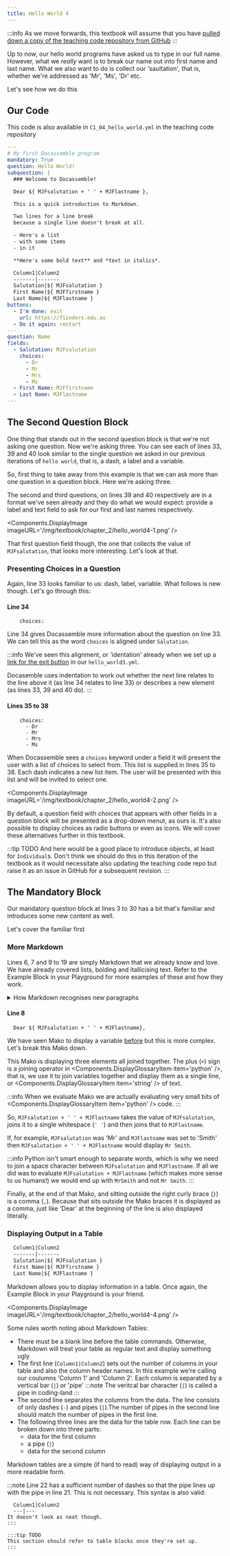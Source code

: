```yaml
---
title: Hello World 4
---
```


:::info
As we move forwards, this textbook will assume that you have
[pulled down a copy of the teaching code repository from GitHub](./00-40)
:::

Up to now, our hello world programs have asked us to type in our full name.
However, what we *really* want is to break our name out into 
first name and last name.  What we also want to do is collect
our 'saultation', that is, whether we're addressed as 'Mr', 'Ms', 'Dr' etc.

Let's see how we do this

## Our Code
This code is also available in `C1_04_hello_world.yml` in the teaching code
repository

```yaml showLineNumbers
---
# My first Docassemble program
mandatory: True
question: Hello World!
subquestion: |
  ### Welcome to Docassemble!

  Dear ${ MJFsalutation + ' ' + MJFlastname },

  This is a quick introduction to Markdown.

  Two lines for a line break
  because a single line doesn't break at all.

  - Here's a list
  - with some items
  - in it

  **Here's some bold text** and *text in italics*.

  Column1|Column2
  -------|-------
  Salutation|${ MJFsalutation }
  First Name|${ MJFfirstname }
  Last Name|${ MJFlastname }
buttons:
  - I'm done: exit
    url: https://flinders.edu.au
  - Do it again: restart
---
question: Name
fields:
  - Salutation: MJFsalutation
    choices:
      - Dr
      - Mr
      - Mrs
      - Ms
  - First Name: MJFfirstname
  - Last Name: MJFlastname
---
```

## The Second Question Block
One thing that stands out in the second question block is that we're not asking
one question.  Now we're asking three.  You can see each of lines 33, 39 and 40
look similar to the single question we asked in our previous iterations of
`hello world`, that is, a dash, a label and a variable.

So, first thing to take away from this example is that we can ask more than
one question in a question block.  Here we're asking three.

The second and third questions, on lines 39 and 40 respectively are in a
format we've seen already and they do what we would expect: provide a label
and text field to ask for our first and last names respectively.

<Components.DisplayImage imageURL='/img/textbook/chapter_2/hello_world4-1.png' />

That first question field though, the one that collects the value of
`MJFsalutation`, that looks more interesting.  Let's look at that.

### Presenting Choices in a Question
Again, line 33 looks familiar to us: dash, label, variable.  What follows is 
new though.  Let's go through this:

#### Line 34
```
    choices:
```
Line 34 gives Docassemble more information about the question on line 33.
We can tell this as the word `choices` is aligned under `Salutation`.

:::info
We've seen this alignment, or 'identation' already when we set up
a [link for the exit button](./00-30#line-18) in our `hello_world3.yml`.

Docasemble uses indentation to work out whether the next line relates to 
the line above it (as line 34 relates to line 33) or describes a new element
(as lines 33, 39 and 40 do).
:::

#### Lines 35 to 38
```
    choices:
      - Dr
      - Mr
      - Mrs
      - Ms
```
When Docassemble sees a `choices` keyword under a field it will present the
user with a list of choices to select from.  This list is supplied in lines
35 to 38.  Each dash indicates a new list item.   The user will be presented
with this list and will be invited to select one.

<Components.DisplayImage imageURL='/img/textbook/chapter_2/hello_world4-2.png' />

By default, a question field with choices that appears with other fields in 
a question block will be presented as a drop-down menut, as ours is.  It's also
possible to display choices as radio buttons or even as icons.  We will
cover these alternatives further in this textbook.

:::tip TODO
And here would be a good place to introduce objects, at least for 
`Individual`s.  Don't think we should do this in this iteration of the 
textbook as it would necessitate also updating the teaching code repo but
raise it as an issue in GitHub for a subsequent revision.
:::

## The Mandatory Block
Our mandatory question block at lines 3 to 30 has a bit that's familiar
and introduces some new content as well.

Let's cover the familiar first

### More Markdown
Lines 6, 7 and 9 to 19 are simply Markdown that we  already know and love.
We have already covered lists, bolding and itallicising text.  Refer to the
Example Block in your Playground for more examples of these and how they work.

<details>
<summary>How Markdown recognises new paragraphs</summary>
Note that lines 12 and 13 contain two lines of text.  However, when the 
program runs, these two lines will be displayed as a single line of text.  

<Components.DisplayImage imageURL='/img/textbook/chapter_2/hello_world4-3.png' />

In order to create a new paragraph in Markdown you must have a blank line
between text.
</details>

#### Line 8
```
  Dear ${ MJFsalutation + ' ' + MJFlastname},
```
We  have seen Mako to display a variable [before](./00-20) but this is more
complex.  Let's break this Mako down.

This Mako is displaying three elements all joined together.  The plus (`+`) 
sign is a joining operator in <Components.DisplayGlossaryItem item='python' />,
that is, we use it to join variables together and display them as a single
line, or <Components.DisplayGlossaryItem item='string' /> of text. 

:::info
When we evaluate Mako we are actually evaluating very
small bits of <Components.DisplayGlossaryItem item='python' /> code.
:::

So, `MJFsalutation + ' ' + MJFlastname` takes the value of `MJFsalutation`,
joins it to a single whitespace (`' '`) and then joins that to `MJFlastname`.

If, for example, `MJFsalutation` was 'Mr' and `MJFlastname` was set to 'Smith'
then `MJFsalutation + ' ' + MJFlastname` would display `Mr Smith`.

:::info
Python isn't smart enough to separate words, which is why we need to join
a space character between `MJFsalutation` and `MJFlastname`.  If all we did
was to evaluate `MJFsalutation + MJFlastname` (which makes more sense to 
us humans!) we would end up with `MrSmith` and not `Mr Smith`.
:::

Finally, at the end of that Mako, and sitting outside the right curly brace
(`}`) is a comma (`,`).  Because that sits outside the Mako braces it is
displayed as a comma, just like 'Dear' at the beginning of the line is also
displayed literally.

### Displaying Output in a Table
```markdown 
  Column1|Column2
  -------|-------
  Salutation|${ MJFsalutation }
  First Name|${ MJFfirstname }
  Last Name|${ MJFlastname }
```
Markdown allows you to display information in a table.  Once again, the 
Example Block in your Playground is your friend.

<Components.DisplayImage imageURL='/img/textbook/chapter_2/hello_world4-4.png' />

Some rules worth noting about Markdown Tables:
* There must be a blank line before the table commands.  Otherwise, Markdown
will treat your table as regular text and display something ugly
* The first line (`Column1|Column2`) sets out the number of columns in 
your table and also the column header names.  In this example we're calling
our coulumns 'Column 1' and 'Column 2'. Each column is separated by a vertical
bar (`|`) or 'pipe'
:::note
The veritcal bar character (`|`) is called a pipe in coding-land
:::
* The second line separates the columns from the data.  The line consists of
only dashes (`-`) and pipes (`|`).The number of
pipes in the second line should match the number of pipes in the first line.
* The following three lines are the data for the table row.  Each line can be
broken down into three parts:
  * data for the first column
  * a pipe (`|`)
  * data for the second column

Markdown tables are a simple (if hard to read) way of displaying output in
a more readable form.

:::note
Line 22 has a sufficient number of dashes so that the pipe lines up with
the pipe in line 21.  This is not necessary.  This syntax is also valid:
```
  Column1|Column2
  ---|---
It doesn't look as neat though.
:::

:::tip TODO
This section should refer to table blocks once they're set up.
:::